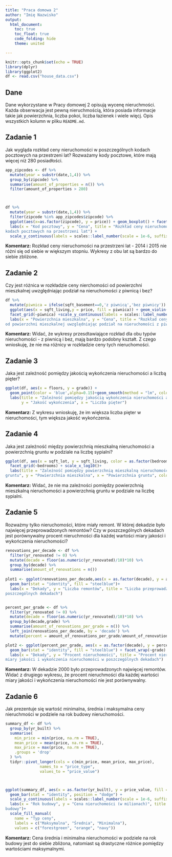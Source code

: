 ---
title: "Praca domowa 2"
author: "Imię Nazwisko"
output: 
  html_document:
    toc: true
    toc_float: true
    code_folding: hide
    theme: united

---

```{r setup, include=FALSE}
knitr::opts_chunk$set(echo = TRUE)
library(dplyr)
library(ggplot2)
df <- read.csv("house_data.csv")
```

## Dane 
Dane wykorzystane w Pracy domowej 2 opisują wycenę nieruchmości. Każda obserwacja jest pewną nieruchmością, która posiada informacje takie jak powierzchnia, liczba pokoi, liczba łazienek i wiele więcj. Opis wszystkich kolumn w pliku `README.md`.


## Zadanie 1

Jak wygląda rozkład ceny nieruchomości w poszczególnych kodach pocztowych na przestrzeni lat? Rozważamy kody pocztowe, które mają więcej niż 280 posiadłości.

```{r zadanie 1, message=FALSE}

app_zipcodes <- df %>% 
  mutate(year = substr(date,1,4)) %>% 
  group_by(zipcode) %>% 
  summarise(amount_of_properties = n()) %>% 
  filter(amount_of_properties > 280)



df %>% 
  mutate(year = substr(date,1,4)) %>% 
  filter(zipcode %in% app_zipcodes$zipcode) %>% 
  ggplot(aes(x=as.factor(zipcode), y = price)) + geom_boxplot() + facet_grid(~year) +
  labs(x = "Kod pocztowy", y = "Cena", title = "Rozkład ceny nieruchomości w poszczególnych
kodach pocztowych na przestrzeni lat") + 
  scale_y_continuous(labels = scales::label_number(scale = 1e-6, suffix = "mln"))

```

**Komentarz:**
Rozkład ceny nieruchomości na przestrzeni lat - 2014 i 2015 nie różni się od siebie 
w większym stopniu. Wykresy z obu lat są bardzo do siebie zbliżone.

## Zadanie 2

Czy jest różnica w rozkładzie ceny nierchomości od powierzchni mieszkalnej uwzględniając podział na nieruchomości z piwnicą i bez?

```{r zadanie 2, message=FALSE}

df %>% 
  mutate(piwnica = ifelse(sqft_basement==0,'z piwnicą','bez piwnicy')) %>% 
  ggplot(aes(x = sqft_living,y = price, fill = piwnica)) + geom_violin() +
  facet_grid(~piwnica) +scale_y_continuous(labels = scales::label_number(scale = 1e-6, suffix = "mln"))+
  labs(x = "Powierzchnia mieszkalna", y = "Cena", title = "Rozkład ceny nieruchomości
od powierzchni mieszkalnej uwzględniając podział na nieruchomości z piwnicą i bez")


```

**Komentarz:**
Widać, że wykresy przesdtawiające rozkład dla obu typów nieruchomości - z piwnicą i bez, mają bardzo podobny kształt. Z czego wnioskuję, że nie ma różnicy w rozkładzie ceny tych nieruchomości. 

## Zadanie 3

Jaka jest zależność pomiędzy jakością wykończenia nieruchomości a liczbą pięter? 

```{r zadanie 3, message=FALSE}

ggplot(df, aes(x = floors, y = grade)) +
  geom_point(color = 'blue',alpha=0.15)+geom_smooth(method = "lm", color = "red", se = FALSE)+
  labs(title = "Zależność pomiędzy jakością wykończenia nieruchomości a liczbą pięter",
       y = "Jakość wykończenia", x = "Liczba pięter")

```

**Komentarz:**
Z wykresu wnioskuję, że im większa liczba pięter w nieruchomości, tym większa jakość wykończenia.

## Zadanie 4
Jaka jest zależność między powierzchnią mieszkalną nieruchomości a powierzchnią gruntu w podziale na liczbę sypialni?

```{r zadanie 4, message=FALSE}

ggplot(df, aes(x = sqft_lot, y = sqft_living, color = as.factor(bedrooms))) + geom_point() +
  facet_grid(~bedrooms) + scale_x_log10()+
  labs(title = "Zależność pomiędzy powierzchnią mieszkalną nieruchomości, a powierzchnią
gruntu", y = "Powierzchnia mieszkalna", x = "Powierzchnia gruntu", color = "Ilość sypialni")

```

**Komentarz:**
Widać, że nie ma zależności pomiędzy powierzchnią mieszkalną nieruchomości a powierzchnią gruntu w podziale na liczbę sypialni.

## Zadanie 5
Rozważmy tylko nieruchomości, które miały remont. W której dekadzie było najwięcej przeprowadzonych remontów? Czy w poszczególnych dekadach jest porównywalny procent nieruchmości dla każdej wartości miary jakości i wykończenia nieruchomości?

```{r zadanie 5, message=FALSE}

renovations_per_decade <- df %>% 
  filter(yr_renovated != 0) %>% 
  mutate(decade = floor(as.numeric(yr_renovated)/10)*10) %>% 
  group_by(decade) %>% 
  summarise(amount_of_renovations = n())
  
plot1 <- ggplot(renovations_per_decade,aes(x = as.factor(decade), y = amount_of_renovations)) + 
  geom_bar(stat = "identity", fill = "steelblue")+
  labs(x = "Dekady", y = "Liczba remontów", title = "Liczba przeprowadzonych remontów w 
poszczególnych dekadach")


percent_per_grade <- df %>% 
  filter(yr_renovated != 0) %>% 
  mutate(decade = floor(as.numeric(yr_renovated)/10)*10) %>% 
  group_by(decade,grade) %>% 
  summarise(amount_of_renovations_per_grade = n()) %>% 
  left_join(renovations_per_decade, by = 'decade') %>% 
  mutate(percent = amount_of_renovations_per_grade/amount_of_renovations)

plot2 <- ggplot(percent_per_grade, aes(x = as.factor(decade), y = percent))+
  geom_bar(stat = "identity", fill = "steelblue") + facet_wrap(~grade) + 
  labs(x = "Dekady", y = "Procent nieruchomości", title = "Procent nieruchmości dla każdej wartości 
miary jakości i wykończenia nieruchomości w poszczególnych dekadach")

```

**Komentarz:**
W dekadzie 2000 było przeprowadzonych najwięcej remontów. Widać z drugiego wykresu, że 
procent nieruchmości dla każdej wartości miary jakości i wykończenia nieruchomości nie jest
porównywalny.

## Zadanie 6

Jak prezentuje się wartość minimalna, średnia i maksymalna ceny nieruchmości w podziele na rok budowy nieruchomości.

```{r zadanie 6, message=FALSE}

summary_df <- df %>%
  group_by(yr_built) %>%
  summarise(
    min_price = min(price, na.rm = TRUE),
    mean_price = mean(price, na.rm = TRUE),
    max_price = max(price, na.rm = TRUE),
    .groups = 'drop'
  ) %>%
  tidyr::pivot_longer(cols = c(min_price, mean_price, max_price), 
               names_to = "price_type", 
               values_to = "price_value")



ggplot(summary_df, aes(x = as.factor(yr_built), y = price_value, fill = price_type)) +
  geom_bar(stat = "identity", position = "dodge") +
  scale_y_continuous(labels = scales::label_number(scale = 1e-6, suffix = "mln")) +
  labs(x = "Rok budowy", y = "Cena nieruchomości (w milionach)", title = "Wartość maksymalna, średnia i minimalna ceny nieruchomości według roku
budowy")+
  scale_fill_manual(
    name = "Typ ceny", 
    labels = c("Maksymalna", "Średnia", "Minimalna"),
    values = c("forestgreen", "orange", "navy"))

```

**Komentarz:**
Cena średnia i minimalna nieruchomości w podziele na rok budowy jest do siebie zbliżona,
natomiast są drastyczne różnice pomiędzy wartościami maksymalnymi.
